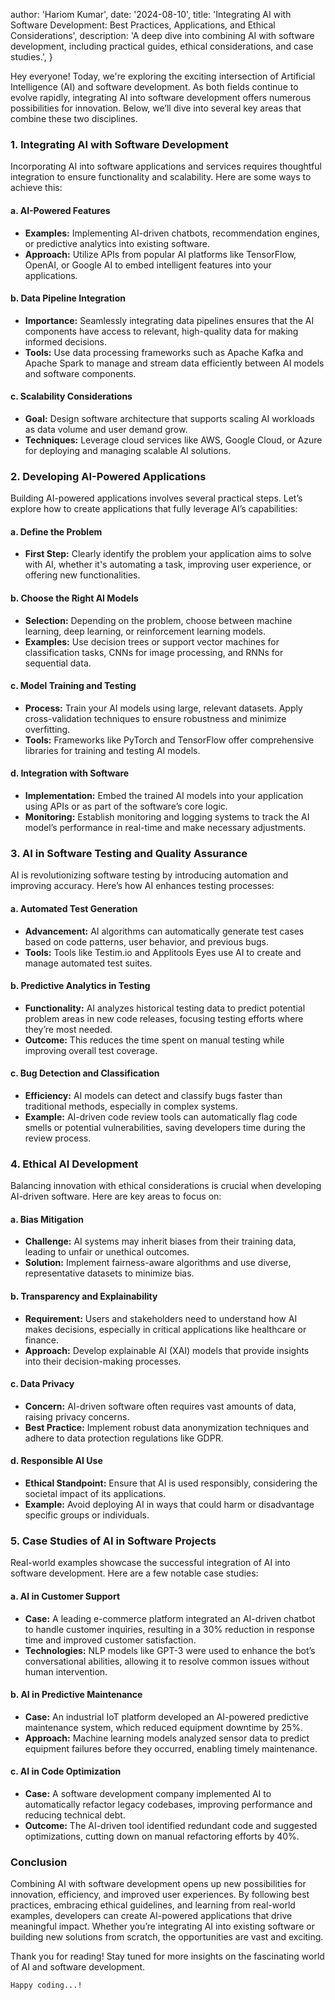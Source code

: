 
  author: 'Hariom Kumar',
  date: '2024-08-10',
  title: 'Integrating AI with Software Development: Best Practices, Applications, and Ethical Considerations',
  description:
    'A deep dive into combining AI with software development, including practical guides, ethical considerations, and case studies.',
}


Hey everyone! Today, we're exploring the exciting intersection of Artificial Intelligence (AI) and software development. As both fields continue to evolve rapidly, integrating AI into software development offers numerous possibilities for innovation. Below, we’ll dive into several key areas that combine these two disciplines.

### 1. Integrating AI with Software Development

Incorporating AI into software applications and services requires thoughtful integration to ensure functionality and scalability. Here are some ways to achieve this:

#### **a. AI-Powered Features**
- **Examples:** Implementing AI-driven chatbots, recommendation engines, or predictive analytics into existing software.
- **Approach:** Utilize APIs from popular AI platforms like TensorFlow, OpenAI, or Google AI to embed intelligent features into your applications.

#### **b. Data Pipeline Integration**
- **Importance:** Seamlessly integrating data pipelines ensures that the AI components have access to relevant, high-quality data for making informed decisions.
- **Tools:** Use data processing frameworks such as Apache Kafka and Apache Spark to manage and stream data efficiently between AI models and software components.

#### **c. Scalability Considerations**
- **Goal:** Design software architecture that supports scaling AI workloads as data volume and user demand grow.
- **Techniques:** Leverage cloud services like AWS, Google Cloud, or Azure for deploying and managing scalable AI solutions.

### 2. Developing AI-Powered Applications

Building AI-powered applications involves several practical steps. Let’s explore how to create applications that fully leverage AI’s capabilities:

#### **a. Define the Problem**
- **First Step:** Clearly identify the problem your application aims to solve with AI, whether it's automating a task, improving user experience, or offering new functionalities.

#### **b. Choose the Right AI Models**
- **Selection:** Depending on the problem, choose between machine learning, deep learning, or reinforcement learning models.
- **Examples:** Use decision trees or support vector machines for classification tasks, CNNs for image processing, and RNNs for sequential data.

#### **c. Model Training and Testing**
- **Process:** Train your AI models using large, relevant datasets. Apply cross-validation techniques to ensure robustness and minimize overfitting.
- **Tools:** Frameworks like PyTorch and TensorFlow offer comprehensive libraries for training and testing AI models.

#### **d. Integration with Software**
- **Implementation:** Embed the trained AI models into your application using APIs or as part of the software’s core logic.
- **Monitoring:** Establish monitoring and logging systems to track the AI model’s performance in real-time and make necessary adjustments.

### 3. AI in Software Testing and Quality Assurance

AI is revolutionizing software testing by introducing automation and improving accuracy. Here’s how AI enhances testing processes:

#### **a. Automated Test Generation**
- **Advancement:** AI algorithms can automatically generate test cases based on code patterns, user behavior, and previous bugs.
- **Tools:** Tools like Testim.io and Applitools Eyes use AI to create and manage automated test suites.

#### **b. Predictive Analytics in Testing**
- **Functionality:** AI analyzes historical testing data to predict potential problem areas in new code releases, focusing testing efforts where they’re most needed.
- **Outcome:** This reduces the time spent on manual testing while improving overall test coverage.

#### **c. Bug Detection and Classification**
- **Efficiency:** AI models can detect and classify bugs faster than traditional methods, especially in complex systems.
- **Example:** AI-driven code review tools can automatically flag code smells or potential vulnerabilities, saving developers time during the review process.

### 4. Ethical AI Development

Balancing innovation with ethical considerations is crucial when developing AI-driven software. Here are key areas to focus on:

#### **a. Bias Mitigation**
- **Challenge:** AI systems may inherit biases from their training data, leading to unfair or unethical outcomes.
- **Solution:** Implement fairness-aware algorithms and use diverse, representative datasets to minimize bias.

#### **b. Transparency and Explainability**
- **Requirement:** Users and stakeholders need to understand how AI makes decisions, especially in critical applications like healthcare or finance.
- **Approach:** Develop explainable AI (XAI) models that provide insights into their decision-making processes.

#### **c. Data Privacy**
- **Concern:** AI-driven software often requires vast amounts of data, raising privacy concerns.
- **Best Practice:** Implement robust data anonymization techniques and adhere to data protection regulations like GDPR.

#### **d. Responsible AI Use**
- **Ethical Standpoint:** Ensure that AI is used responsibly, considering the societal impact of its applications.
- **Example:** Avoid deploying AI in ways that could harm or disadvantage specific groups or individuals.

### 5. Case Studies of AI in Software Projects

Real-world examples showcase the successful integration of AI into software development. Here are a few notable case studies:

#### **a. AI in Customer Support**
- **Case:** A leading e-commerce platform integrated an AI-driven chatbot to handle customer inquiries, resulting in a 30% reduction in response time and improved customer satisfaction.
- **Technologies:** NLP models like GPT-3 were used to enhance the bot’s conversational abilities, allowing it to resolve common issues without human intervention.

#### **b. AI in Predictive Maintenance**
- **Case:** An industrial IoT platform developed an AI-powered predictive maintenance system, which reduced equipment downtime by 25%.
- **Approach:** Machine learning models analyzed sensor data to predict equipment failures before they occurred, enabling timely maintenance.

#### **c. AI in Code Optimization**
- **Case:** A software development company implemented AI to automatically refactor legacy codebases, improving performance and reducing technical debt.
- **Outcome:** The AI-driven tool identified redundant code and suggested optimizations, cutting down on manual refactoring efforts by 40%.

### Conclusion

Combining AI with software development opens up new possibilities for innovation, efficiency, and improved user experiences. By following best practices, embracing ethical guidelines, and learning from real-world examples, developers can create AI-powered applications that drive meaningful impact. Whether you’re integrating AI into existing software or building new solutions from scratch, the opportunities are vast and exciting.

Thank you for reading! Stay tuned for more insights on the fascinating world of AI and software development.

```
Happy coding...!
```
